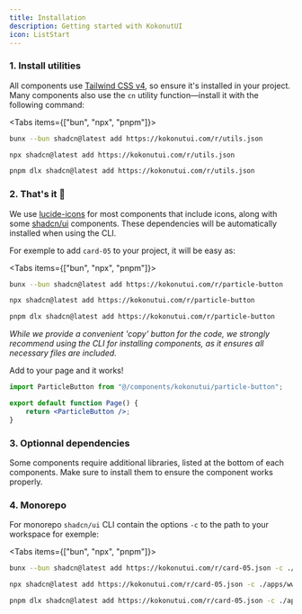 ```yaml
---
title: Installation
description: Getting started with KokonutUI
icon: ListStart
---
```


### 1. Install utilities


All components use [Tailwind CSS v4](https://tailwindcss.com/docs/installation/framework-guides/nextjs), so ensure it's installed in your project.
Many components also use the `cn` utility function—install it with the following command:

<Tabs items={["bun", "npx", "pnpm"]}>
 
```bash tab="bun"
bunx --bun shadcn@latest add https://kokonutui.com/r/utils.json 
```
 
```bash tab="npx"
npx shadcn@latest add https://kokonutui.com/r/utils.json
```

```bash tab="pnpm"
pnpm dlx shadcn@latest add https://kokonutui.com/r/utils.json
```

</Tabs>

### 2. That's it 🎉

We use [lucide-icons](https://lucide.dev/guide/installation) for most components that include icons, along with some [shadcn/ui](https://ui.shadcn.com/) components. These dependencies will be automatically installed when using the CLI.

For exemple to add `card-05` to your project, it will be easy as:

<Tabs items={["bun", "npx", "pnpm"]}>
 
```bash tab="bun"
bunx --bun shadcn@latest add https://kokonutui.com/r/particle-button
```
 
```bash tab="npx"
npx shadcn@latest add https://kokonutui.com/r/particle-button
```

```bash tab="pnpm"
pnpm dlx shadcn@latest add https://kokonutui.com/r/particle-button
```

</Tabs>

_While we provide a convenient 'copy' button for the code, we strongly recommend using the CLI for installing components, as it ensures all necessary files are included._

Add to your page and it works!

```jsx
import ParticleButton from "@/components/kokonutui/particle-button";

export default function Page() {
    return <ParticleButton />;
}
```


### 3. Optionnal dependencies

Some components require additional libraries, listed at the bottom of each components. Make sure to install them to ensure the component works properly.

### 4. Monorepo

For monorepo `shadcn/ui` CLI contain the options `-c` to the path to your workspace for exemple:

<Tabs items={["bun", "npx", "pnpm"]}>
 
```bash tab="bun"
bunx --bun shadcn@latest add https://kokonutui.com/r/card-05.json -c ./apps/www
```
 
```bash tab="npx"
npx shadcn@latest add https://kokonutui.com/r/card-05.json -c ./apps/www
```

```bash tab="pnpm"
pnpm dlx shadcn@latest add https://kokonutui.com/r/card-05.json -c ./apps/www
```

</Tabs>
